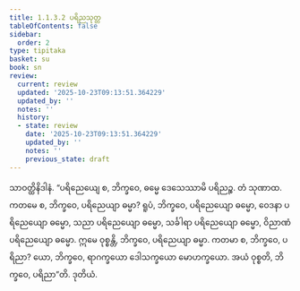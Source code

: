 ```yaml
---
title: 1.1.3.2 ပရိညသုတ္တ
tableOfContents: false
sidebar:
  order: 2
type: tipitaka
basket: su
book: sn
review:
  current: review
  updated: '2025-10-23T09:13:51.364229'
  updated_by: ''
  notes: ''
  history:
  - state: review
    date: '2025-10-23T09:13:51.364229'
    updated_by: ''
    notes: ''
    previous_state: draft
---
```



<ReviewStatus review={frontmatter.review} showDetails={true} />

<HypothesisAnnotation frontmatter={frontmatter} />

<DynamicBreadcrumb />

<Division number="23" book="sn" e="ch" v="18" p="282">

<Paragraph number="129" book="sn">
သာဝတ္ထိနိဒါနံ. “ပရိညေယျေ စ, ဘိက္ခဝေ, ဓမ္မေ ဒေသေဿာမိ ပရိညဉ္စ. တံ သုဏာထ. ကတမေ စ, ဘိက္ခဝေ, ပရိညေယျာ ဓမ္မာ? ရူပံ, ဘိက္ခဝေ, ပရိညေယျော ဓမ္မော, ဝေဒနာ ပရိညေယျော ဓမ္မော, သညာ ပရိညေယျော ဓမ္မော, သင်္ခါရာ ပရိညေယျော ဓမ္မော, ဝိညာဏံ ပရိညေယျော ဓမ္မော. ဣမေ ဝုစ္စန္တိ, ဘိက္ခဝေ, ပရိညေယျာ ဓမ္မာ. ကတမာ စ, ဘိက္ခဝေ, ပရိညာ? ယော, ဘိက္ခဝေ, ရာဂက္ခယော ဒေါသက္ခယော မောဟက္ခယော. အယံ ဝုစ္စတိ, ဘိက္ခဝေ, ပရိညာ”တိ.

</Paragraph>
</Division>

<Paragraph number="130" type="center" book="sn">
ဒုတိယံ.
</Paragraph>